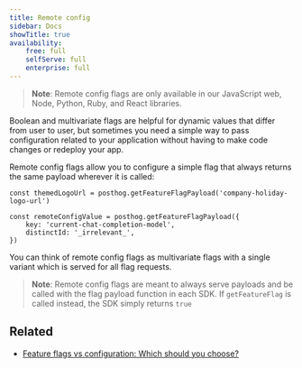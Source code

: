 ```yaml
---
title: Remote config
sidebar: Docs
showTitle: true
availability:
    free: full
    selfServe: full
    enterprise: full
---
```


> **Note**: Remote config flags are only available in our JavaScript web, Node, Python, Ruby, and React libraries.

Boolean and multivariate flags are helpful for dynamic values that differ from user to user, but sometimes you need a simple way to pass configuration related to your application without having to make code changes or redeploy your app.

Remote config flags allow you to configure a simple flag that always returns the same payload wherever it is called:

<MultiLanguage>

```js-web
const themedLogoUrl = posthog.getFeatureFlagPayload('company-holiday-logo-url')
```


```node
const remoteConfigValue = posthog.getFeatureFlagPayload({
    key: 'current-chat-completion-model',
    distinctId: '_irrelevant_',
})
```

</MultiLanguage>

You can think of remote config flags as multivariate flags with a single variant which is served for all flag requests. 

> **Note**: Remote config flags are meant to always serve payloads and be called with the flag payload function in each SDK. If `getFeatureFlag` is called instead, the SDK simply returns `true`



## Related

- [Feature flags vs configuration: Which should you choose?](/product-engineers/feature-flags-vs-configuration)

